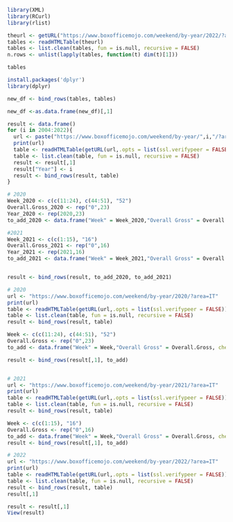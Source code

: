 ```r
library(XML)
library(RCurl)
library(rlist)
```

```r
theurl <- getURL("https://www.boxofficemojo.com/weekend/by-year/2022/?area=IT",.opts = list(ssl.verifypeer = FALSE) )
tables <- readHTMLTable(theurl)
tables <- list.clean(tables, fun = is.null, recursive = FALSE)
n.rows <- unlist(lapply(tables, function(t) dim(t)[1]))

```

```r
tables
```

```r
install.packages('dplyr')
library(dplyr)
```

```r
new_df <- bind_rows(tables, tables)

new_df <-as.data.frame(new_df)[,1]
```


```r
result <- data.frame()
for (i in 2004:2022){
  url <- paste("https://www.boxofficemojo.com/weekend/by-year/",i,"/?area=IT",sep="")
  print(url)
  table <- readHTMLTable(getURL(url,.opts = list(ssl.verifypeer = FALSE)))
  table <- list.clean(table, fun = is.null, recursive = FALSE)
  result <- result[,1]
  result["Year"] <- i
  result <- bind_rows(result, table)
}

```

```r
# 2020
Week_2020 <- c(c(11:24), c(44:51), "52")
Overall.Gross_2020 <- rep("0",23)
Year_2020 <- rep(2020,23)
to_add_2020 <- data.frame("Week" = Week_2020,"Overall Gross" = Overall.Gross_2020, "Year" = Year_2020, check.names = FALSE)

#2021
Week_2021 <- c(c(1:15), "16")
Overall.Gross_2021 <- rep("0",16)
Year_2021 <- rep(2021,16)
to_add_2021 <- data.frame("Week" = Week_2021,"Overall Gross" = Overall.Gross_2021, "Year" = Year_2021, check.names = FALSE)


result <- bind_rows(result, to_add_2020, to_add_2021)

```

```r
# 2020
url <- "https://www.boxofficemojo.com/weekend/by-year/2020/?area=IT"
print(url)
table <- readHTMLTable(getURL(url,.opts = list(ssl.verifypeer = FALSE)))
table <- list.clean(table, fun = is.null, recursive = FALSE)
result <- bind_rows(result, table)

Week <- c(c(11:24), c(44:51), "52")
Overall.Gross <- rep("0",23)
to_add <- data.frame("Week" = Week,"Overall Gross" = Overall.Gross, check.names = FALSE)

result <- bind_rows(result[,1], to_add)


# 2021
url <- "https://www.boxofficemojo.com/weekend/by-year/2021/?area=IT"
print(url)
table <- readHTMLTable(getURL(url,.opts = list(ssl.verifypeer = FALSE)))
table <- list.clean(table, fun = is.null, recursive = FALSE)
result <- bind_rows(result, table)

Week <- c(c(1:15), "16")
Overall.Gross <- rep("0",16)
to_add <- data.frame("Week" = Week,"Overall Gross" = Overall.Gross, check.names = FALSE)
result <- bind_rows(result[,1], to_add)

# 2022
url <- "https://www.boxofficemojo.com/weekend/by-year/2022/?area=IT"
print(url)
table <- readHTMLTable(getURL(url,.opts = list(ssl.verifypeer = FALSE)))
table <- list.clean(table, fun = is.null, recursive = FALSE)
result <- bind_rows(result, table)
result[,1]

```


```r
result <- result[,1]
View(result)

```

```r

```



